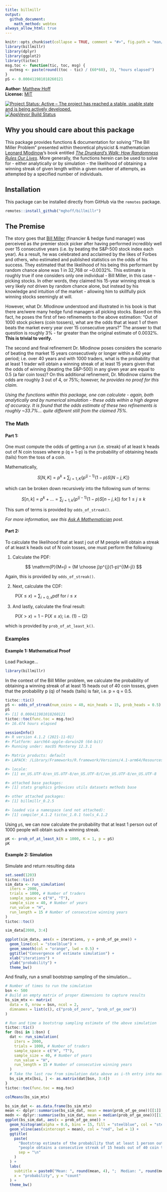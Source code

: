 ```yaml
---
title: billmillr
output:
  github_document:
    math_method: webtex
always_allow_html: true
---
```


<!-- README.md is generated from README.Rmd. Please edit that file -->

```r
knitr::opts_chunk$set(collapse = TRUE, comment = "#>", fig.path = "man/figures/README-")
library(billmillr)
library(dplyr)
library(ggplot2)
library(tictoc)
msg.toc <- function(tic, toc, msg) {
  outmsg <- paste(round((toc - tic) / (60*60), 3), "hours elapsed")
}
pS <- 0.000411981018260121
```

**Author:** [Matthew Hoff](https://github.com/mghoff)
<br/>
**License:** [MIT](https://opensource.org/licenses/MIT)<br/>

[![Project Status: Active – The project has reached a stable, usable state and is being actively developed.](http://www.repostatus.org/badges/latest/active.svg)](https://www.repostatus.org/)
[![AppVeyor Build Status](https://ci.appveyor.com/api/projects/status/github/ropensci/epubr?branch=master&svg=true)](https://ci.appveyor.com/project/leonawicz/epubr)

## Why you should care about this package

This package provides functions & documentation for solving "The Bill Miller Problem" presented within theoretical physicist & mathematician [Leonard Mlodinow](https://en.wikipedia.org/wiki/Leonard_Mlodinow)'s book entitled 
[*The Drunkard's Walk: How Randomness Rules Our Lives*](https://www.amazon.com/Drunkards-Walk-Randomness-Rules-Lives/dp/0307275175).
More generally, the functions herein can be used to solve for - either analytically or by simulation - the likelihood of obtaining a winning streak of given length within a given number of attempts, as attempted by a specified number of individuals.

## Installation

This package can be installed directly from GitHub via the `remotes` package.
```r
remotes::install_github("mghoff/billmillr")
```

## The Premise

The story goes that [Bill Miller](https://en.wikipedia.org/wiki/Bill_Miller_(investor)) (financier & hedge fund manager) was perceived as *the* premier stock picker after having performed incredibly well over 15 consecutive years (i.e. by beating the S&P-500 stock index each year). As a result, he was celebrated and acclaimed by the likes of Forbes and others, who estimated and published statistics on the odds of his success. They estimated that the likelihood of his being this performant by random chance alone was 1 in 32,768 or ~0.0032%. This estimate is roughly true if one considers only one individual - Bill Miller, in this case - picking stocks. In other words, they claimed his 15-year winning streak is very likely *not* driven by random chance alone, but instead by his knowledge and intuition of the market - allowing him to skillfully pick winning stocks seemingly at will.

However, what Dr. Mlodinow understood and illustrated in his book is that there are/were many hedge fund managers all picking stocks.
Based on this fact, he poses the first of two refinements to the above estimation: "Out of 1000 stock pickers (coin tossers), what are the odds that at least 1 of them beats the market every year over 15 consecutive years?" The answer to that question is roughly 3% - far greater than the original estimate of 0.0032%. **This is trivial to verify.**

The second and final refinement Dr. Mlodinow poses considers the scenario of beating the market 15 years consecutively or longer within a 40 year period; i.e. over 40 years and with 1000 traders, what is the probability that at least 1 trader will obtain a winning streak of at least 15 years given that the odds of winning (beating the S&P-500) in any given year are equal to 0.5 (a fair coin toss)? On this additional refinement, Dr. Mlodinow claims the odds are roughly 3 out of 4, or 75%; *however, he provides no proof for this claim.*

*Using the functions within this package, one can calculate - again, both analytically and by numerical simulation - these odds within a high degree of accuracy. It is found that the odds estimate of these two refinements is roughly ~33.7%... quite different still from the claimed 75%.*

### The Math

#### Part 1:
One must compute the odds of getting a run (i.e. streak) of at least k heads out of N coin tosses where p (q = 1-p)
is the probability of obtaining heads (tails) from the toss of a coin.

Mathematically,

$$
S[N, K] = p^k + \sum_{j=1, K} \{ p^{(j-1)} (1-p) S[N-j, K] \}
$$

which can be broken down recursively into the following sum of terms:

$$
S[n, k] = p^k + ... = \sum_{j=1, k} \{ p^{(j-1)} (1-p) S[n-j, k] \} \text{ for } 1 \le j \le k
$$

This sum of terms is provided by `odds_of_streak()`.

*For more information, see this [Ask A Mathematician](https://www.askamathematician.com/2010/07/q-whats-the-chance-of-getting-a-run-of-k-successes-in-n-bernoulli-trials-why-use-approximations-when-the-exact-answer-is-known/) post.*


#### Part 2:
To calculate the likelihood that at least j out of M people will obtain a streak of at least k heads out of N coin tosses, one must perform the following:

1. Calculate the PDF: 

$$
\mathrm{P}(M=j) = {M \choose j}p^{j}(1-p)^{(M-j)}
$$

Again, this is provided by `odds_of_streak()`.

2. Next, calculate the CDF: 

&emsp;&emsp; $\mathrm{P}(X \le x) = \sum_{i=0,x} \mathrm{pdf} \text{ for } {i \le x}$

3. And lastly, calculate the final result:

&emsp;&emsp; $\mathrm{P}(X > x) = 1 - \mathrm{P}(X \le x) \text{;  i.e. } (1) - (2)$

which is provided by `prob_of_at_least_k()`.

### Examples

#### Example 1: Mathematical Proof

Load Package...

```r
library(billmillr)
```

In the context of the Bill Miller problem, we calculate the probability of
obtaining a winning streak of at least 15 heads out of 40 coin tosses,
given that the probability p (q) of heads (tails) is fair, i.e. p = q = 0.5.

```r
tictoc::tic()
pS <- odds_of_streak(num_coins = 40, min_heads = 15, prob_heads = 0.5)
pS
#> [1] 0.000411981018260121
tictoc::toc(func.toc = msg.toc)
#> 16.474 hours elapsed

sessionInfo()
#> R version 4.1.2 (2021-11-01)
#> Platform: aarch64-apple-darwin20 (64-bit)
#> Running under: macOS Monterey 12.3.1

#> Matrix products: default
#> LAPACK: /Library/Frameworks/R.framework/Versions/4.1-arm64/Resources/lib/libRlapack.dylib

#> locale:
#> [1] en_US.UTF-8/en_US.UTF-8/en_US.UTF-8/C/en_US.UTF-8/en_US.UTF-8

#> attached base packages:
#> [1] stats graphics grDevices utils datasets methods base     

#> other attached packages:
#> [1] billmillr_0.2.5

#> loaded via a namespace (and not attached):
#> [1] compiler_4.1.2 tictoc_1.0.1 tools_4.1.2   
```

Using `pS`, we can now calculate the probability that at least 1 person out of 1000 people
will obtain such a winning streak.

```r
pK <- prob_of_at_least_k(N = 1000, K = 1, p = pS)
pK
```


#### Example 2: Simulation

Simulate and return resulting data
```r
set.seed(1203)
tictoc::tic()
sim_data <- run_simulation(
  iters = 2000,
  trials = 1000, # Number of traders
  sample_space = c("H", "T"),
  sample_size = 40, # Number of years
  run_value = "H",
  run_length = 15 # Number of consecutive winning years
)
tictoc::toc()

sim_data[2000, 3:4]
```

```r
ggplot(sim_data, aes(x = iterations, y = prob_of_ge_one)) +
  geom_line(col = "steelblue") + 
  geom_smooth(col = "orange", lwd = 0.5) +
  ggtitle("Convergence of estimate simulation") +
  xlab("iterations") +
  ylab("probability") +
  theme_bw()
```

And finally, run a small bootstrap sampling of the simulation...
```r
# Number of times to run the simulation
bsn <- 500
# Build an empty matrix of proper dimensions to capture results 
bs_sim_mtx <- matrix(
  data = 0, nrow = bsn, ncol = 2,
  dimnames = list(c(), c("prob_of_zero", "prob_of_ge_one"))
)

# Run and time a bootstrap sampling estimate of the above simulation
tictoc::tic()
for (bsi in 1:bsn) {
  dat <- run_simulation(
    iters = 2000,
    trials = 1000, # Number of traders
    sample_space = c("H", "T"),
    sample_size = 40, # Number of years
    run_value = "H",
    run_length = 15 # Number of consecutive winning years
  )
  # Take the last row from simulation data above as i-th entry into matrix
  bs_sim_mtx[bsi, ] <- as.matrix(dat[bsn, 3:4])
}
tictoc::toc(func.toc = msg.toc)

colMeans(bs_sim_mtx)
```

```r
bs_sim_dat <- as.data.frame(bs_sim_mtx)
mean <- dplyr::summarise(bs_sim_dat, mean = mean(prob_of_ge_one))[[1]]
medn <- dplyr::summarise(bs_sim_dat, mean = median(prob_of_ge_one))[[1]]
ggplot(bs_sim_dat, aes(x = prob_of_ge_one)) +
  geom_histogram(alpha = 0.6, bins = 15, fill = "steelblue", col = "steelblue") +
  geom_vline(aes(xintercept = mean), col = "red", lwd = 1) +
  ggtitle(
    paste(
      "Bootstrap estimate of the probability that at least 1 person out of 1000",
      "people obtains a consecutive streak of 15 heads out of 40 coin tosses",
      sep = "\n"
    )
  ) +
  labs(
    subtitle = paste0("Mean: ", round(mean, 4), ";  Median: ", round(medn, 4), ";  N: ", bsn),
    x = "probability", y = "count"
  ) +
  theme_bw()
```
